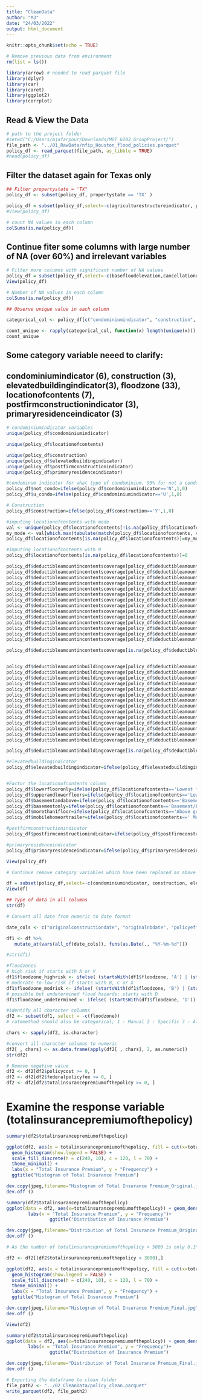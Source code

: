 ```yaml
---
title: "CleanData"
author: "MJ"
date: "24/03/2022"
output: html_document
---
```


```r
knitr::opts_chunk$set(echo = TRUE)
```

```r
# Remove previous data from environment
rm(list = ls())
```

```r
library(arrow) # needed to read parquet file
library(dplyr)
library(car)
library(caret)
library(ggplot2)
library(corrplot)
```

## Read & View the Data
```r
# path to the project folder
#setwd("C:/Users/mjafarpour/Downloads/MGT_6203_GroupProject/")
file_path <- "../01_RawData/nfip_Houston_flood_policies.parquet"
policy_df <- read_parquet(file_path, as_tibble = TRUE)
#head(policy_df)
```

## Filter the dataset again for Texas only 
```r
## Filter propertystate = 'TX"
policy_df <- subset(policy_df, propertystate == 'TX' )
```


```r
policy_df = subset(policy_df,select=-c(agriculturestructureindicator, propertystate, reportedcity, houseofworshipindicator,nonprofitindicator,regularemergencyprogramindicator,smallbusinessindicatorbuilding,hfiaasurcharge))
#View(policy_df)
```

```r
# count NA values in each column
colSums(is.na(policy_df))
```

## Continue fiter some columns with large number of NA (over 60%) and irrelevant variables

```r
# Filter more columns with significant number of NA values
policy_df = subset(policy_df,select=-c(basefloodelevation,cancellationdateoffloodpolicy, countycode, elevationcertificateindicator, lowestadjacentgrade, lowestfloorelevation, obstructiontype))                          
View(policy_df)
```

```r
# Number of NA values in each column
colSums(is.na(policy_df))
```
```r
## Observe unique value in each column

categorical_col <- policy_df[c("condominiumindicator", "construction", "elevatedbuildingindicator", "floodzone", "locationofcontents", "postfirmconstructionindicator", "primaryresidenceindicator")]

count_unique <- rapply(categorical_col, function(x) length(unique(x)))
count_unique
```
## Some category variable neeed to clarify:
## condominiumindicator (6), construction (3), elevatedbuildingindicator(3), floodzone (33), locationofcontents (7), postfirmconstructionindicator (3), primaryresidenceindicator (3)
```r
# condominiumindicator variables
unique(policy_df$condominiumindicator)

```

```r
unique(policy_df$locationofcontents)
```


```r
unique(policy_df$construction)
unique(policy_df$elevatedbuildingindicator)
unique(policy_df$postfirmconstructionindicator)
unique(policy_df$primaryresidenceindicator)
```

```r
#condominum indicator for what type of condominium, 95% for not a condominium (N), 3% for U and 3% for other
policy_df$not_condo=ifelse(policy_df$condominiumindicator=='N',1,0)
policy_df$u_condo=ifelse(policy_df$condominiumindicator=='U',1,0)

# Construction
policy_df$construction=ifelse(policy_df$construction=='Y',1,0)

#imputing locationofcontents with mode
val <- unique(policy_df$locationofcontents[!is.na(policy_df$locationofcontents)])                   
my_mode <- val[which.max(tabulate(match(policy_df$locationofcontents, val)))]
policy_df$locationofcontents[is.na(policy_df$locationofcontents)]=my_mode

#imputing locationofcontents with 0
policy_df$locationofcontents[is.na(policy_df$locationofcontents)]=0

policy_df$deductibleamountincontentscoverage[policy_df$deductibleamountincontentscoverage=='0']=500
policy_df$deductibleamountincontentscoverage[policy_df$deductibleamountincontentscoverage=='1']=1000
policy_df$deductibleamountincontentscoverage[policy_df$deductibleamountincontentscoverage=='2']=2000
policy_df$deductibleamountincontentscoverage[policy_df$deductibleamountincontentscoverage=='3']=3000
policy_df$deductibleamountincontentscoverage[policy_df$deductibleamountincontentscoverage=='4']=4000
policy_df$deductibleamountincontentscoverage[policy_df$deductibleamountincontentscoverage=='5']=5000
policy_df$deductibleamountincontentscoverage[policy_df$deductibleamountincontentscoverage=='9']=750
policy_df$deductibleamountincontentscoverage[policy_df$deductibleamountincontentscoverage=='A']=10000
policy_df$deductibleamountincontentscoverage[policy_df$deductibleamountincontentscoverage=='B']=15000
policy_df$deductibleamountincontentscoverage[policy_df$deductibleamountincontentscoverage=='C']=20000
policy_df$deductibleamountincontentscoverage[policy_df$deductibleamountincontentscoverage=='D']=25000
policy_df$deductibleamountincontentscoverage[policy_df$deductibleamountincontentscoverage=='E']=50000
policy_df$deductibleamountincontentscoverage[policy_df$deductibleamountincontentscoverage=='F']=1250
policy_df$deductibleamountincontentscoverage[policy_df$deductibleamountincontentscoverage=='G']=1500

policy_df$deductibleamountincontentscoverage[is.na(policy_df$deductibleamountincontentscoverage)]=0


policy_df$deductibleamountinbuildingcoverage[policy_df$deductibleamountinbuildingcoverage=='0']=500
policy_df$deductibleamountinbuildingcoverage[policy_df$deductibleamountinbuildingcoverage=='1']=1000
policy_df$deductibleamountinbuildingcoverage[policy_df$deductibleamountinbuildingcoverage=='2']=2000
policy_df$deductibleamountinbuildingcoverage[policy_df$deductibleamountinbuildingcoverage=='3']=3000
policy_df$deductibleamountinbuildingcoverage[policy_df$deductibleamountinbuildingcoverage=='4']=4000
policy_df$deductibleamountinbuildingcoverage[policy_df$deductibleamountinbuildingcoverage=='5']=5000
policy_df$deductibleamountinbuildingcoverage[policy_df$deductibleamountinbuildingcoverage=='9']=750
policy_df$deductibleamountinbuildingcoverage[policy_df$deductibleamountinbuildingcoverage=='A']=10000
policy_df$deductibleamountinbuildingcoverage[policy_df$deductibleamountinbuildingcoverage=='B']=15000
policy_df$deductibleamountinbuildingcoverage[policy_df$deductibleamountinbuildingcoverage=='C']=20000
policy_df$deductibleamountinbuildingcoverage[policy_df$deductibleamountinbuildingcoverage=='D']=25000
policy_df$deductibleamountinbuildingcoverage[policy_df$deductibleamountinbuildingcoverage=='E']=50000
policy_df$deductibleamountinbuildingcoverage[policy_df$deductibleamountinbuildingcoverage=='F']=1250
policy_df$deductibleamountinbuildingcoverage[policy_df$deductibleamountinbuildingcoverage=='G']=1500

policy_df$deductibleamountinbuildingcoverage[is.na(policy_df$deductibleamountinbuildingcoverage)]=0

#elevatedbuildingindicator
policy_df$elevatedbuildingindicator=ifelse(policy_df$elevatedbuildingindicator=='Y',1,0)


#Factor the locationofcontents column 
policy_df$lowerflooronly=ifelse(policy_df$locationofcontents=='Lowest floor only above ground level (No basement/enclosure/crawlspace/subgrade crawlspace)',1,0)
policy_df$upperandlowerfloors=ifelse(policy_df$locationofcontents=='Lowest floor above ground level and higher floors (No basement/enclosure/crawlspace/subgrade crawlspace)',1,0)
policy_df$basementandabove=ifelse(policy_df$locationofcontents=='Basement/Enclosure/Crawlspace/Subgrade Crawlspace and above',1,0)
policy_df$basementonly=ifelse(policy_df$locationofcontents=='Basement/Enclosure/Crawlspace/Subgrade Crawlspace only',1,0)
policy_df$morethan1floor=ifelse(policy_df$locationofcontents=='Above ground level more than one full floor',1,0)
policy_df$mobilehomeortrailer=ifelse(policy_df$locationofcontents==' Manufactured (mobile) home or travel trailer on foundation',1,0)

#postfirmconstructionindicator
policy_df$postfirmconstructionindicator=ifelse(policy_df$postfirmconstructionindicator=='Y',1,0)

#primaryresidenceindicator
policy_df$primaryresidenceindicator=ifelse(policy_df$primaryresidenceindicator=='Y',1,0)
```

```r
View(policy_df)
```


```r
# Continue remove category variables which have been replaced as above

df = subset(policy_df,select=-c(condominiumindicator, construction, elevatedbuildingindicator, locationofcontents, postfirmconstructionindicator, primaryresidenceindicator))
View(df)
```


```r
## Type of data in all columns
str(df)
```
```r
# Convert all date from numeric to date format

date_cols <- c("originalconstructiondate", "originalnbdate", "policyeffectivedate", "policyterminationdate")

df1 <- df %>%
   mutate_at(vars(all_of(date_cols)), funs(as.Date(., "%Y-%m-%d")))

#str(df1)
```

```r
#floodzones
# high risk if starts with A or V
df1$floodzone_highrisk <- ifelse( (startsWith(df1$floodzone, 'A') | (startsWith(df1$floodzone, 'V'))),1,0)
# moderate-to-low risk if starts with B, C or X
df1$floodzone_modrisk <- ifelse( (startsWith(df1$floodzone, 'B') | (startsWith(df1$floodzone, 'C')) | (startsWith(df1$floodzone, 'X'))),1,0)
# possible but undetermined flood hazards: starts with D
df1$floodzone_undetermined <- ifelse( (startsWith(df1$floodzone, 'D')) ,1,0)
```


```r
#identify all character columns
df2 <- subset(df1, select = -c(floodzone))
# ratemethod should also be categorical; 1 - Manual 2 - Specific 3 - Alternative 4 - V-Zone Risk Factor Rating Form 5 - Underinsured Condominium Master Policy 6 - Provisional 7 - Preferred Risk Policy (PRPs issued for eligible properties located within a non-Special Flood Hazard Area [non-SFHA]) 8 - Tentative 9 - MPPP Policy 

chars <- sapply(df2, is.character)

#convert all character columns to numeric
df2[ , chars] <- as.data.frame(apply(df2[ , chars], 2, as.numeric))
str(df2)
```

```r
# Remove negative value
df2 <- df2[df2$policycost >= 0, ]
df2 <- df2[df2$federalpolicyfee >= 0, ]
df2 <- df2[df2$totalinsurancepremiumofthepolicy >= 0, ]
```

# Examine the response variable (totalinsurancepremiumofthepolicy)

```r
summary(df2$totalinsurancepremiumofthepolicy)
```

```r
ggplot(df2, aes(x = totalinsurancepremiumofthepolicy, fill = cut(x=totalinsurancepremiumofthepolicy, 100))) +
  geom_histogram(show.legend = FALSE) +
  scale_fill_discrete(h = c(240, 10), c = 120, l = 70) +
  theme_minimal() +
  labs(x = "Total Insurance Premium", y = "Frequency") +
  ggtitle("Histogram of Total Insurance Premium")

dev.copy(jpeg,filename="Histogram of Total Insurance Premium_Original.jpg");
dev.off ()

```

```r
summary(df2$totalinsurancepremiumofthepolicy)
ggplot(data = df2, aes(x=totalinsurancepremiumofthepolicy)) + geom_density(alpha = 0.5)+
        labs(x = "Total Insurance Premium", y = "Frequency")+
                ggtitle("Distribution of Insurance Premium")

dev.copy(jpeg,filename="Distribution of Total Insurance Premium_Original.jpg");
dev.off ()
```



```r
# As the number of totalinsurancepremiumofthepolicy > 5000 is only 0.1% then we remove all rows with the value higher than 5000 to eleminate error

df2 <- df2[(df2$totalinsurancepremiumofthepolicy < 3000),]

```
```r
ggplot(df2, aes(x = totalinsurancepremiumofthepolicy, fill = cut(x=totalinsurancepremiumofthepolicy, 100))) +
  geom_histogram(show.legend = FALSE) +
  scale_fill_discrete(h = c(240, 10), c = 120, l = 70) +
  theme_minimal() +
  labs(x = "Total Insurance Premium", y = "Frequency") +
  ggtitle("Histogram of Total Insurance Premium")

dev.copy(jpeg,filename="Histogram of Total Insurance Premium_Final.jpg");
dev.off ()
```


```r
View(df2)
```



```r
summary(df2$totalinsurancepremiumofthepolicy)
ggplot(data = df2, aes(x=totalinsurancepremiumofthepolicy)) + geom_density(alpha = 0.5)+
        labs(x = "Total Insurance Premium", y = "Frequency")+
                ggtitle("Distribution of Insurance Premium")

dev.copy(jpeg,filename="Distribution of Total Insurance Premium_Final.jpg");
dev.off ()
```


```r
# Exporting the dataframe to clean folder
file_path2 <- "../02_CleanData/policy_clean.parquet"
write_parquet(df2, file_path2)
```

